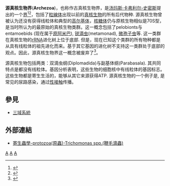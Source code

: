 {{Bio-taxonomy}}
'''源真核生物界'''('''Archezoa''')，也称作古真核生物界，是[[汤玛斯·卡弗利尔-史密斯|汤玛斯·卡弗利尔-史密斯]]提出的一个[[界_(生物)|界]]<ref name="pmid2497352">{{cite journal |author=Tom Cavalier-Smith |title=Archaebacteria and Archezoa |journal=[[Nature_(journal)|Nature]] |volume=339 |issue=6220 |pages=100–101 |pmid=2497352 |doi=10.1038/339100a0|date=May 1989}}</ref><ref name="pmid8302218">{{cite journal |author=Tom Cavalier-Smith |title=Kingdom protozoa and its 18 phyla |journal=[[Microbiology_and_Molecular_Biology_Reviews|Microbiological Reviews]] |volume=57 |issue=4 |pages=953–994 |pmid=8302218 |pmc=372943 |url=http://mmbr.asm.org/cgi/pmidlookup?view=long&pmid=8302218 |date=December 1993 |access-date=2012-02-24 |archive-date=2020-05-29 |archive-url=https://web.archive.org/web/20200529205502/https://mmbr.asm.org/content/57/4/953.long |dead-url=no }}</ref>，包括了[[粒線体|粒線体]]出现以前的[[真核生物|真核生物]]的所有后代物种. 源真核生物曾被认为还没有获得线粒体和典型的[[高尔基体|高尔基体]]，[[核糖体|核糖体]]仍与原核生物相似是70S型，是当时所认为的最原始的真核生物类群。这一概念包括了pelobionts与entamoebids (现在属于[[原阿米巴下门|原阿米巴]]), [[锐滴虫|锐滴虫]](metamonad), [[微孢子虫|微孢子虫]]等. 这一类群在真核生物的[[rRNA|rRNA]]进化树上位于底部. 但是，现在已知这个类群的所有物种都是从具有线粒体的祖先进化而来。基于其它基因的进化树不支持这一类群处于底部的观点。因此，源真核生物界这一概念被废弃了<ref>{{cite journal|last=Poole|first=Anthony|coauthors=Penny, David|title=Engulfed by speculation|journal=Nature|date=21 June 2007|volume=447|issue=7147|pages=913|doi=10.1038/447913a|pmid=17581566|url=http://www.cecm.usp.br/~cewinter/aulas/artigos/2007/eukarya_orig.pdf|accessdate=15 March 2011|deadurl=yes|archiveurl=https://web.archive.org/web/20110706162409/http://www.cecm.usp.br/~cewinter/aulas/artigos/2007/eukarya_orig.pdf|archivedate=2011年7月6日}}</ref>。

源真核生物包括两类：双滴虫纲(Diplomadida)与副基体纲(Parabasala). 其共同特点是都没有线粒体。基因分析表明，这些生物的细胞核中有线粒体的基因标志。这些生物都是寄生生活的，能够从其它来源获得ATP. 源真核生物的一个例子是{{le|毛滴虫|Trichomonas vaginalis}}, 是常见的尿路感染，通过[[性接触|性接触]]传播。

== 參見 ==
* [[三域系統|三域系統]] 
==外部連結==
*[http://smallcollation.blogspot.com/2013/02/protozoa-trichomonas-spp.html 寄生蟲學-protozoa(原蟲)-Trichomonas spp.(鞭毛滴蟲)] {{Wayback|url=http://smallcollation.blogspot.com/2013/02/protozoa-trichomonas-spp.html |date=20160305062701 }}
{{reflist}}
 
[[Category:古虫界|A]]
[[Category:真核生物|A]]
[[Category:已廢棄的科學理論|A]]